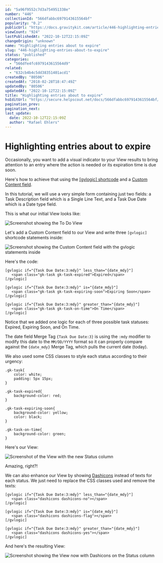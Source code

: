 ```yaml
---
id: "5a96f9552c7d3a754951338e"
number: "446"
collectionId: "566dfabbc6979143615564bf"
popularity: "0.2"
publicUrl: "https://docs.gravitykit.com/article/446-highlighting-entries-about-to-expire"
viewCount: "924"
lastPublishedAt: "2022-10-12T22:15:09Z"
changeOrigin: "unknown"
name: "Highlighting entries about to expire"
slug: "446-highlighting-entries-about-to-expire"
status: "published"
categories: 
  - "566dfe4fc6979143615564d9"
related: 
  - "632cb4b4c5dd38351401acd1"
createdBy: "80506"
createdAt: "2018-02-28T18:47:49Z"
updatedBy: "80506"
updatedAt: "2022-10-12T22:15:09Z"
title: "Highlighting entries about to expire"
hsEditUrl: "https://secure.helpscout.net/docs/566dfabbc6979143615564bf/article/5a96f9552c7d3a754951338e"
pagination_prev: 
pagination_next: 
last_update:
  date: 2022-10-12T22:15:09Z
  author: "Rafael Ehlers"
---
```


# Highlighting entries about to expire

Occasionally, you want to add a visual indicator to your View results to bring attention to an entry where the action is needed or its expiration time is due soon.

Here's how to achieve that using the [\[gvlogic\] shortcode](https://docs.gravitykit.com/article/252-gvlogic-shortcode#date-context-examples) and a [Custom Content field](https://docs.gravitykit.com/article/111-using-the-custom-content-field).

In this tutorial, we will use a very simple form containing just two fields: a Task Description field which is a Single Line Text, and a Task Due Date which is a Date type field.

This is what our initial View looks like:

![Screenshot showing the To Do View](https://s3.amazonaws.com/helpscout.net/docs/assets/54c58489e4b051242988532c/images/6332204fe42649264a92d0fd/file-glaYutz7Mw.png)

Let's add a Custom Content field to our View and write three `[gvlogic]` shortcode statements inside:

![Screenshot showing the Custom Content field with the gvlogic statements inside](https://s3.amazonaws.com/helpscout.net/docs/assets/54c58489e4b051242988532c/images/63322326c5dd38351401bbc3/file-2hjVpwTIH6.png)

Here's the code:

```
[gvlogic if="{Task Due Date:3:mdy}" less_than="{date_mdy}"]
   <span class="gk-task gk-task-expired">Expired</span>
[/gvlogic]

[gvlogic if="{Task Due Date:3:mdy}" is="{date_mdy}"]
   <span class="gk-task gk-task-expiring-soon">Expiring Soon</span>
[/gvlogic]

[gvlogic if="{Task Due Date:3:mdy}" greater_than="{date_mdy}"]
   <span class="gk-task gk-task-on-time">On Time</span>
[/gvlogic]
```

Notice that we added one logic for each of three possible task statuses: Expired, Expiring Soon, and On Time.

The date field Merge Tag `{Task Due Date:3}` is using the `:mdy` modifier to modify this date to the `MM/DD/YYYY` format so it can properly compare against the `{date_mdy}` Merge Tag, which pulls the current date (today).

We also used some CSS classes to style each status according to their urgency:

```
.gk-task{
	color: white;
	padding: 5px 15px;
}

.gk-task-expired{
	background-color: red;
}

.gk-task-expiring-soon{
	background-color: yellow;
	color: black;
}

.gk-task-on-time{
	background-color: green;
}
```

Here's our View:

![Screenshot of the View with the new Status column](https://s3.amazonaws.com/helpscout.net/docs/assets/54c58489e4b051242988532c/images/633224d2e42649264a92d117/file-6fK6SxdzBG.png)

Amazing, right?!

We can also enhance our View by showing [Dashicons](https://developer.wordpress.org/resource/dashicons/#businessman) instead of texts for each status. We just need to replace the CSS classes used and remove the texts:

```
[gvlogic if="{Task Due Date:3:mdy}" less_than="{date_mdy}"]
   <span class="dashicons dashicons-no"></span>
[/gvlogic]

[gvlogic if="{Task Due Date:3:mdy}" is="{date_mdy}"]
   <span class="dashicons dashicons-flag"></span>
[/gvlogic]

[gvlogic if="{Task Due Date:3:mdy}" greater_than="{date_mdy}"]
   <span class="dashicons dashicons-yes"></span>
[/gvlogic]
```

And here's the resulting View:

![Screenshot showing the View now with Dashicons on the Status column](https://s3.amazonaws.com/helpscout.net/docs/assets/54c58489e4b051242988532c/images/63322708c5dd38351401bbdb/file-fifN0WW06S.png)